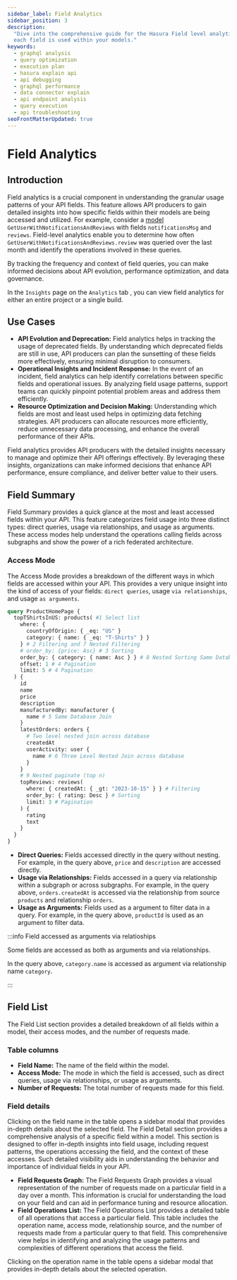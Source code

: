```yaml
---
sidebar_label: Field Analytics
sidebar_position: 3
description:
  "Dive into the comprehensive guide for the Hasura Field level analytics. Understand the fields frequency of access and how
  each field is used within your models."
keywords:
  - graphql analysis
  - query optimization
  - execution plan
  - hasura explain api
  - api debugging
  - graphql performance
  - data connector explain
  - api endpoint analysis
  - query execution
  - api troubleshooting
seoFrontMatterUpdated: true
---
```



# Field Analytics

## Introduction

Field analytics is a crucial component in understanding the granular usage patterns of your API fields. This feature
allows API producers to gain detailed insights into how specific fields within their models are being accessed and
utilized. For example, consider a [model](/supergraph-modeling/models.mdx) `GetUserWithNotificationsAndReviews` with fields `notificationsMsg` and `reviews`.
Field-level analytics enable you to determine how often `GetUserWithNotificationsAndReviews.review` was queried over the last month and identify the
operations involved in these queries.

By tracking the frequency and context of field queries, you can make informed decisions about API evolution, performance
optimization, and data governance.

In the `Insights` page on the `Analytics` tab , you can view field analytics for either an entire project or a single build.

<Thumbnail src="/img/model-analytics/field-analytics.png" alt="Field Analytics" width="1000px" />

## Use Cases

- **API Evolution and Deprecation:** Field analytics helps in tracking the usage of deprecated fields. By understanding
  which deprecated fields are still in use, API producers can plan the sunsetting of these fields more effectively,
  ensuring minimal disruption to consumers.
- **Operational Insights and Incident Response:** In the event of an incident, field analytics can help identify
  correlations between specific fields and operational issues. By analyzing field usage patterns, support teams can
  quickly pinpoint potential problem areas and address them efficiently.
- **Resource Optimization and Decision Making:** Understanding which fields are most and least used helps in optimizing
  data fetching strategies. API producers can allocate resources more efficiently, reduce unnecessary data processing,
  and enhance the overall performance of their APIs.

Field analytics provides API producers with the detailed insights necessary to manage and optimize their API offerings
effectively. By leveraging these insights, organizations can make informed decisions that enhance API performance,
ensure compliance, and deliver better value to their users.

## Field Summary

Field Summary provides a quick glance at the most and least accessed fields within your API. This feature categorizes
field usage into three distinct types: direct queries, usage via relationships, and usage as arguments.
These access modes help understand the operations calling fields across subgraphs and show the power of a rich federated architecture.

<Thumbnail src="/img/model-analytics/field-summary.png" alt="Field Analytics" width="1000px" />

### Access Mode

The Access Mode provides a breakdown of the different ways in which fields are accessed within your API. This provides a very unique insight into the kind of access of your fields: `direct queries`, usage `via relationships`, and usage `as arguments`.

```graphql
query ProductHomePage {
  topTShirtsInUS: products( #1 Select list
    where: {
      countryOfOrigin: { _eq: "US" }
      category: { name: { _eq: "T-Shirts" } }
    } # 2 Filtering and 7 Nested Filtering
    # order_by: {price: Asc} # 3 Sorting
    order_by: { category: { name: Asc } } # 8 Nested Sorting Same Database
    offset: 1 # 4 Pagination
    limit: 5 # 4 Pagination
  ) {
    id
    name
    price
    description
    manufacturedBy: manufacturer {
      name # 5 Same Database Join
    }
    latestOrders: orders {
      # Two level nested join across database
      createdAt
      userActivity: user {
        name # 6 Three Level Nested Join across database
      }
    }
    # 9 Nested paginate (top n)
    topReviews: reviews(
      where: { createdAt: { _gt: "2023-10-15" } } # Filtering
      order_by: { rating: Desc } # Sorting
      limit: 3 # Pagination
    ) {
      rating
      text
    }
  }
}

```

- **Direct Queries:** Fields accessed directly in the query without nesting. For example, in the query above, `price`
  and `description` are accessed directly.
- **Usage via Relationships:** Fields accessed in a query via relationship within a subgraph or across subgraphs. For
  example, in the query above, `orders.createdAt` is accessed via the relationship from source `products` and
  relationship `orders`.
- **Usage as Arguments:** Fields used as a argument to filter data in a query. For example, in the query above,
  `productId` is used as an argument to filter data.

:::info Field accessed as arguments via relatioships

Some fields are accessed as both as arguments and via relationships.

In the query above, `category.name` is accessed as argument via relationship name `category`.

:::

## Field List

The Field List section provides a detailed breakdown of all fields within a model, their access modes, and the number of
requests made.

<Thumbnail src="/img/model-analytics/field-list.png" alt="Field Analytics" width="1000px" />

### Table columns

- **Field Name:** The name of the field within the model.
- **Access Mode:** The mode in which the field is accessed, such as direct queries, usage via relationships, or usage as
  arguments.
- **Number of Requests:** The total number of requests made for this field.

### Field details

Clicking on the field name in the table opens a sidebar modal that provides in-depth details about the selected field.
The Field Detail section provides a comprehensive analysis of a specific field within a model. This section is designed
to offer in-depth insights into field usage, including request patterns, the operations accessing the field, and the
context of these accesses. Such detailed visibility aids in understanding the behavior and importance of individual
fields in your API.

<Thumbnail src="/img/model-analytics/field-detail.png" alt="Field Analytics" width="1000px" />

- **Field Requests Graph:** The Field Requests Graph provides a visual representation of the number of requests made on a particular field in a day over a month. This information is crucial for understanding the load on your field and can aid in performance tuning and resource allocation.
- **Field Operations List:** The Field Operations List provides a detailed table of all operations that access a
  particular field. This table includes the operation name, access mode, relationship source, and the number of requests
  made from a particular query to that field. This comprehensive view helps in identifying and analyzing the usage
  patterns and complexities of different operations that access the field.

Clicking on the operation name in the table opens a sidebar modal that provides in-depth details about the selected
operation.

<Thumbnail src="/img/model-analytics/query-detail.png" alt="Field Analytics" width="1000px" />
